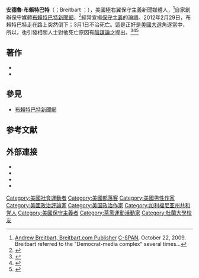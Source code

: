{{NoteTA
|1=zh-tw:布萊巴特; zh:布賴特巴特;
}}
{{Infobox person
| name        = 安德魯·布賴特巴特
| image       = Andrew Breitbart by Gage Skidmore 2.jpg
| alt         =
| caption     = 2012年布賴特巴特在[[保守政治行動會議|CPAC]]
| birth_name  =
| birth_date  = {{Birth date|1969|02|01}}
| birth_place = 美國[[加州|加州]][[洛杉磯|洛杉磯]]
| death_date  = {{Death date and age|2012|03|01|1969|02|01}}
| death_place =  美國加州洛杉磯
| nationality = 美國
| occupation  = 作家、專欄作家、新聞從業人員、出版人
| alma_mater  = [[杜蘭大學|杜蘭大學]]
| spouse      = {{marriage|Susannah Bean|1997|2012|}}
| children    = 4位
}}

'''安德魯·布賴特巴特'''（{{lang-en|Andrew James Breitbart}}；Breitbart {{IPAc-en|ˈ|b|r|aɪ|t|b|ɑr|t}}；{{bd|1969年|2月1日|2012年|3月1日}}），美國極右翼保守主義新聞媒體人，<ref name="c-span">[http://www.c-spanarchives.org/program/289587-8 Andrew Breitbart, Breitbart.com Publisher] {{Wayback|url=http://www.c-spanarchives.org/program/289587-8 |date=20121002155759 }} [[C-SPAN|C-SPAN]], October 22, 2009. Breitbart referred to the "Democrat-media complex" several times...</ref>自家創辦保守媒體[[布賴特巴特新聞網|布賴特巴特新聞網]]，<ref>{{cite news|last=Ng|first=Christina|title=Publisher and Author Andrew Breitbart Dead|url=http://abcnews.go.com/US/andrew-breitbart-publisher-author-dead/story?id=15824337#.UCsmqJZSTsY|publisher=ABC News|accessdate=15 August 2012|archive-date=2021-02-22|archive-url=https://web.archive.org/web/20210222122644/https://abcnews.go.com/US/andrew-breitbart-publisher-author-dead/story?id=15824337#.UCsmqJZSTsY|dead-url=no}}</ref>經常宣揚[[保守主義|保守主義]]的論調。2012年2月29日，布賴特巴特走在路上突然倒下；3月1日不治死亡。這是正好是[[美國大選|美國大選]]角逐當中，所以，也引發相關人士對他死亡原因有[[陰謀論|陰謀論]]之提出。<ref>{{Cite web|url = https://news.yahoo.com/blogs/cutline/andrew-breitbart-death-sparks-conspiracy-theories-galore-175523779.html|title = Andrew Breitbart death sparks conspiracy theories|date = March 2, 2012|publisher = Yahoo! News|last = Stableford|first = Dylan|access-date = 2017-02-08|archive-date = 2019-06-01|archive-url = https://web.archive.org/web/20190601231226/https://news.yahoo.com/blogs/cutline/andrew-breitbart-death-sparks-conspiracy-theories-galore-175523779.html|dead-url = no}}</ref><ref>{{Cite web|url = http://www.dailymail.co.uk/news/article-2138216/Andrew-Breitbart-death-Conspiracy-theorists-foul-coroner-dies-arsenic-poisoning.html|title = Conspiracy theorists cry foul after right-wing journalist Andrew Breitbart's 'coroner' dies of arsenic poisoning|publisher = Daily Mail|last = Epstein|first = Emily Anne|date = May 2, 2012|access-date = 2017-02-08|archive-date = 2021-02-20|archive-url = https://web.archive.org/web/20210220184005/https://www.dailymail.co.uk/news/article-2138216/Andrew-Breitbart-death-Conspiracy-theorists-foul-coroner-dies-arsenic-poisoning.html|dead-url = no}}</ref><ref>{{Cite web|url = http://www.huffingtonpost.com/2012/03/01/andrew-breitbarts-death-inspires-conspiracy-theories_n_1314988.html|title = Andrew Breitbart's Death Inspires Obama Conspiracy Theories|date = March 1, 2012|last = Lenz|first = Lyz|publisher = Huffington Post/TruTV|access-date = 2017-02-08|archive-date = 2017-07-11|archive-url = https://web.archive.org/web/20170711214830/http://www.huffingtonpost.com/2012/03/01/andrew-breitbarts-death-inspires-conspiracy-theories_n_1314988.html|dead-url = no}}</ref>

==著作==
* {{cite book|title = Righteous Indignation: Excuse Me While I Save the World|url = https://archive.org/details/righteousindigna0000brei|publisher = [[Grand_Central_Publishing|Grand Central Publishing]]|date = April 15, 2011|isbn = 978-0-446-57282-8}}
* {{cite book|first = Mark C.|last = With Ebner|authorlink = Mark Ebner|title = [[Hollywood,_Interrupted|Hollywood, Interrupted]]: Insanity Chic in Babylon – The Case Against Celebrity|publisher = [[John_Wiley_&_Sons|Wiley]]|date = March 10, 2005|isbn = 978-0-471-70624-3}}

==參見==
*[[布賴特巴特新聞網|布賴特巴特新聞網]]

==参考文献==
{{reflist}}

==外部連接==
{{Wikiquote}}
{{Commons category|Andrew Breitbart}}
* {{IMDb name|1620485}}
* {{C-SPAN|andrewbreitbart}}
* {{Worldcat id|id=lccn-no2004-14171}}
* {{Find a Grave|86040288}}

{{Authority control}}

{{DEFAULTSORT:Breitbart, Andrew}}
[[Category:美國社會運動者|Category:美國社會運動者]]
[[Category:美國部落客|Category:美國部落客]]
[[Category:美國男性作家|Category:美國男性作家]]
[[Category:美國政治評論家|Category:美國政治評論家]]
[[Category:美国政治作家|Category:美国政治作家]]
[[Category:加利福尼亚州共和党人|Category:加利福尼亚州共和党人]]
[[Category:美國保守主義者|Category:美國保守主義者]]
[[Category:茶黨運動活動家|Category:茶黨運動活動家]]
[[Category:杜蘭大學校友|Category:杜蘭大學校友]]